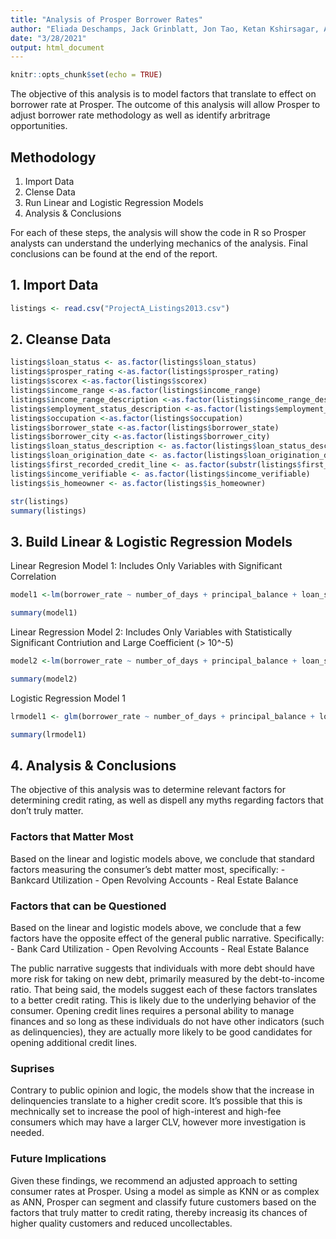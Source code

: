 ```yaml
---
title: "Analysis of Prosper Borrower Rates"
author: "Eliada Deschamps, Jack Grinblatt, Jon Tao, Ketan Kshirsagar, Aksshath Soundarrarajan"
date: "3/28/2021"
output: html_document
---
```


```r
knitr::opts_chunk$set(echo = TRUE)
```

The objective of this analysis is to model factors that translate to effect on borrower rate at Prosper. The outcome of this analysis will allow Prosper to adjust borrower rate methodology as well as identify arbritrage opportunities.

## Methodology
1. Import Data
2. Clense Data
3. Run Linear and Logistic Regression Models
4. Analysis & Conclusions

For each of these steps, the analysis will show the code in R so Prosper analysts can understand the underlying mechanics of the analysis. Final conclusions can be found at the end of the report.


## 1. Import Data

```r

listings <- read.csv("ProjectA_Listings2013.csv")


```


## 2. Cleanse Data
```r

listings$loan_status <- as.factor(listings$loan_status)
listings$prosper_rating <-as.factor(listings$prosper_rating)
listings$scorex <-as.factor(listings$scorex)
listings$income_range <-as.factor(listings$income_range)
listings$income_range_description <-as.factor(listings$income_range_description)
listings$employment_status_description <-as.factor(listings$employment_status_description)
listings$occupation <-as.factor(listings$occupation)
listings$borrower_state <-as.factor(listings$borrower_state)
listings$borrower_city <-as.factor(listings$borrower_city)
listings$loan_status_description <- as.factor(listings$loan_status_description)
listings$loan_origination_date <- as.factor(listings$loan_origination_date)
listings$first_recorded_credit_line <- as.factor(substr(listings$first_recorded_credit_line, nchar(listings$first_recorded_credit_line)-3, nchar(listings$first_recorded_credit_line)))
listings$income_verifiable <- as.factor(listings$income_verifiable)
listings$is_homeowner <- as.factor(listings$is_homeowner)

str(listings)
summary(listings)

```


## 3. Build Linear & Logistic Regression Models 
Linear Regresion Model 1: Includes Only Variables with Significant Correlation
```r
model1 <-lm(borrower_rate ~ number_of_days + principal_balance + loan_status + amount_funded + listing_term + listing_monthly_payment + scorex + prosper_score + listing_category_id + stated_monthly_income + employment_status_description + occupation + lender_indicator + monthly_debt + current_delinquencies + first_recorded_credit_line + amount_delinquent + bankcard_utilization + total_open_revolving_accounts + real_estate_balance + was_delinquent_derog + delinquencies_over30_days + is_homeowner, data = listings)

summary(model1)
```

Linear Regression Model 2: Includes Only Variables with Statistically Significant Contriution and Large Coefficient (> 10^-5)
```r
model2 <-lm(borrower_rate ~ number_of_days + principal_balance + loan_status + amount_funded + listing_term + listing_monthly_payment + scorex + prosper_score + listing_category_id + employment_status_description + occupation + lender_indicator + monthly_debt + current_delinquencies + bankcard_utilization + total_open_revolving_accounts + was_delinquent_derog + delinquencies_over30_days + is_homeowner, data = listings)

summary(model2)
```

Logistic Regression Model 1
```r
lrmodel1 <- glm(borrower_rate ~ number_of_days + principal_balance + loan_status + amount_funded + listing_term + listing_monthly_payment + scorex + prosper_score + listing_category_id + employment_status_description + occupation + lender_indicator + monthly_debt + current_delinquencies + bankcard_utilization + total_open_revolving_accounts + was_delinquent_derog + delinquencies_over30_days + is_homeowner, data = listings)

summary(lrmodel1)

```

## 4. Analysis & Conclusions

The objective of this analysis was to determine relevant factors for determining credit rating, as well as dispell any myths regarding factors that don't truly matter.

### Factors that Matter Most
Based on the linear and logistic models above, we conclude that standard factors measuring the consumer's debt matter most, specifically:
- Bankcard Utilization
- Open Revolving Accounts
- Real Estate Balance


### Factors that can be Questioned
Based on the linear and logistic models above, we conclude that a few factors have the opposite effect of the general public narrative. Specifically:
- Bank Card Utilization
- Open Revolving Accounts
- Real Estate Balance

The public narrative suggests that individuals with more debt should have more risk for taking on new debt, primarily measured by the debt-to-income ratio. That being said, the models suggest each of these factors translates to a better credit rating. This is likely due to the underlying behavior of the consumer. Opening credit lines requires a personal ability to manage finances and so long as these individuals do not have other indicators (such as delinquencies), they are actually more likely to be good candidates for opening additional credit lines.

### Suprises
Contrary to public opinion and logic, the models show that the increase in delinquencies translate to a higher credit score. It's possible that this is mechnically set to increase the pool of high-interest and high-fee consumers which may have a larger CLV, however more investigation is needed.

### Future Implications
Given these findings, we recommend an adjusted approach to setting consumer rates at Prosper. Using a model as simple as KNN or as complex as ANN, Prosper can segment and classify future customers based on the factors that truly matter to credit rating, thereby increasig its chances of higher quality customers and reduced uncollectables.
